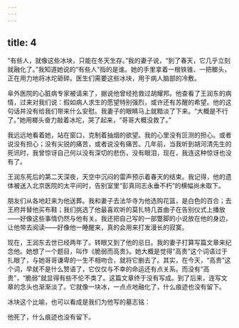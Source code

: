 ```yaml
---
---
---
```

title: 4
---




“有些人，就像这些冰块，只能在冬天生存。”我的妻子说，“到了春天，它几乎立刻就融化了。”我知道她说的“有些人”指的是谁。她的手里拿着一根铁锥、一把榔头，正在用力地将冰坨砸碎。医生们需要这些冰块，用于病人脑部的冷敷。

阜外医院的心脏病专家被请来了，据说他曾经抢救过胡耀邦。他查看了王润东的病情，过来对我们说：假如病人求生的愿望特别强烈，或许还有苏醒的希望。他的这句话并没有给我们带来什么安慰。我妻子的眼睛马上就黯淡了下来。“大概是不行了。”她用榔头奋力敲着冰坨，哭了起来，“哥哥大概没救了。”

我远远地看着她，站在窗口，克制着抽烟的欲望。我的心里没有叵测的担心。或者说没有担心；没有尖锐的痛苦，或者说没有痛苦。几年前，当我听到胡河清先生的死讯时，我曾惊讶自己何以没有深切的悲伤，没有眼泪，现在，我连这种惊讶也没有了。

王润东死后的第二天深夜，天空中沉闷的雷声预示着春天的结束。我记得，他的遗体被送入北京医院的太平间时，告别室里“彭真同志永垂不朽”的横幅尚未取下。

朋友们从各地赶来为他送葬。我和妻子去法华寺为他选购花篮，是白色的百合；去王府井替他买布鞋；我们挑选了他最喜欢听的莫扎特几首曲子在告别仪式上播放——好像这些事情仍然与他有关。我还把自己写的一部蹩脚的小说放在他的身边，让他带去阅读——好像他一睡醒来，真的会用来打发漫长的寂寞。

现在，王润东去世已经两年了。转眼又到了他的忌日。我的妻子打算写篇文章来纪念他。她想了一个题目，叫作《脆弱而高贵》。她大概是觉得“高贵”这个词语过于扎眼了，与她哥哥谦卑的一生不相吻合，就将它删去了。其实，在今天，“高贵”这个词，早就不是什么赞语了，它仅仅与不幸的命运还有点关系。而没有“高贵”，“脆弱”就显得有些不伦不类了。这篇文章终于没有写成。到了后来，连写文章的念头也渐渐淡了。它就像一块冰，一点点地融化了，什么痕迹也没有留下。

冰块这个比喻，也可以看成是我们为他写的墓志铭：

他死了，什么痕迹也没有留下。
